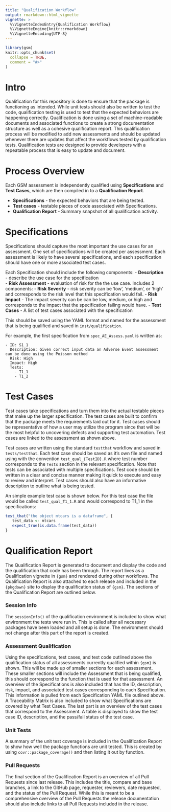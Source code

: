 ```yaml
---
title: "Qualification Workflow"
output: rmarkdown::html_vignette
vignette: >
  %\VignetteIndexEntry{Qualification Workflow}
  %\VignetteEngine{knitr::rmarkdown}
  %\VignetteEncoding{UTF-8}
---
```


```r
library(gsm)
knitr::opts_chunk$set(
  collapse = TRUE,
  comment = "#>"
)
```

# Intro

Qualification for this repository is done to ensure that the package is functioning as intended.  While unit tests should also be written to test the code, qualification testing is used to test that the expected behaviors are happening correctly.  Qualification is done using a set of machine-readable documents and associated functions to create a strong documentation structure as well as a cohesive qualification report.  This qualification process will be modified to add new assessments and should be updated whenever there are updates that affect the workflows tested by qualification tests.  Qualification tests are designed to provide developers with a repeatable process that is easy to update and document.

# Process Overview

Each GSM assessment is independently qualified using **Specifications** and **Test Cases**, which are then compiled in to a **Qualification Report**. 

- **Specifications** - the expected behaviors that are being tested. 
- **Test cases** - testable pieces of code associated with Specifications.
- **Qualification Report** - Summary snapshot of all qualification activity.

# Specifications 

Specifications should capture the most important the use cases for an assessment. One set of specifications will be created per assessment. Each assessment is likely to have several specifications, and each specification should have one or more associated test cases. 

Each Specification should include the following components: 
- **Description** - describe the use case for the specification   
- **Risk Assessment** - evaluation of risk for the the use case. Includes 2 components:
  - **Risk Severity** - risk severity can be 'low', 'medium', or 'high' and corresponds to the risk level that this specification would fail.
  - **Risk Impact** - The impact severity can be can be low, medium, or high and corresponds to the impact that the specification failing would have.
- **Test Cases** - A list of test cases associated with the specification

 This should be saved using the YAML format and named for the assessment that is being qualified and saved in `inst/qualification`. 

For example, the first specification from `spec_AE_Assess.yaml` is written as: 

```
- ID: S1_1
  Description: Given correct input data an Adverse Event assessment can be done using the Poisson method
  Risk: High
  Impact: High
  Tests:
    - T1_1
    - T1_2
``` 

# Test Cases

Test cases take specifications and turn them into the actual testable pieces that make up the larger specification.  The test cases are built to confirm that the package meets the requirements laid out for it.  Test cases should be representative of how a user may utilize the program since that will be the most helpful to uncovering defects and supporting test automation.  Test cases are linked to the assessment as shown above.

Test cases are written using the standard `testthat` workflow and saved in `tests/testthat`.
Each test case should be saved as it's own file and named using with the convention `test_qual_{TestID}.R` where test number corresponds to the `Tests` section in the relevant specification. Note that tests can be associated with multiple specifications. Test code should be written in a clear and concise manner making it quick to execute and easy to review and interpret.  Test cases should also have an informative description to outline what is being tested.

An simple example test case is shown below.  For this test case the file would be called `test_qual_T1_1.R` and would correspond to T1_1 in the specifications:

```r
test_that("the object mtcars is a dataframe", {
   test_data <- mtcars
   expect_true(is.data.frame(test_data))
}
```

# Qualification Report

The Qualification Report is generated to document and display the code and the qualification that code has been through.  The report lives as a Qualification vignette in `{gsm}` and rendered during other workflows.  The Qualification Report is also attached to each release and included in the `{pkgdown}` site to display the qualification status of `{gsm}`.  The sections of the Qualification Report are outlined below.

### Session Info

The `sessionInfo()` of the qualification environment is included to show what environment the tests were run in.  This is called after all necessary packages have been loaded and all setup is done. The environment should not change after this part of the report is created.

### Assessment Qualification

Using the specifications, test cases, and test code outlined above the qualification status of all assessments currently qualified within `{gsm}` is shown.  This will be made up of smaller sections for each assessment.  These smaller sections will include the Assessment that is being qualified, this should correspond to the function that is used for that assessment.  An overview of the Specifications is also included that has the ID, description, risk, impact, and associated test cases corresponding to each Specification.  This information is pulled from each Specification YAML file outlined above.  A Traceability Matrix is also included to show what Specifications are covered by what Test Cases.  The last part is an overview of the test cases that correspond to the Assessment.  A table is displayed to show the test case ID, description, and the pass/fail status of the test case.  

### Unit Tests

A summary of the unit test coverage is included in the Qualification Report to show how well the package functions are unit tested.  This is created by using `covr::package_coverage()` and then listing it out by function.

### Pull Requests

The final section of the Qualification Report is an overview of all Pull Requests since last release.  This includes the title, compare and base branches, a link to the GitHub page, requester, reviewers, date requested, and the status of the Pull Request.  While this is meant to be a comprehensive overview of the Pull Requests the release documentation should also include links to all Pull Requests included in the release.
